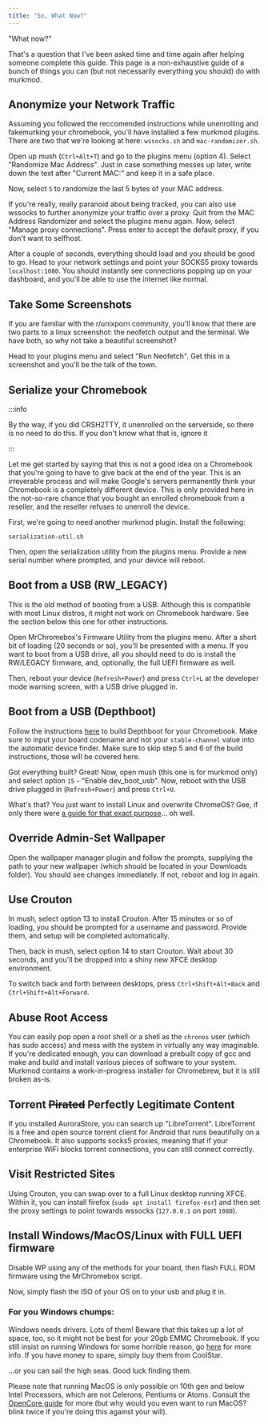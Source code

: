 ```yaml
---
title: "So, What Now?"
---
```


"What now?"

That's a question that I've been asked time and time again after helping someone complete this guide. This page is a non-exhaustive guide of a bunch of things you can (but not necessarily everything you should) do with murkmod.

## Anonymize your Network Traffic

Assuming you followed the reccomended instructions while unenrolling and fakemurking your chromebook, you'll have installed a few murkmod plugins. There are two that we're looking at here: `wssocks.sh` and `mac-randomizer.sh`.

Open up mush (`Ctrl+Alt+T`) and go to the plugins menu (option 4). Select "Randomize Mac Address". Just in case something messes up later, write down the text after "Current MAC:" and keep it in a safe place.

Now, select `5` to randomize the last 5 bytes of your MAC address.

If you're really, really paranoid about being tracked, you can also use wssocks to further anonymize your traffic over a proxy. Quit from the MAC Address Randomizer and select the plugins menu again. Now, select "Manage proxy connections". Press enter to accept the default proxy, if you don't want to selfhost.

After a couple of seconds, everything should load and you should be good to go. Head to your network settings and point your SOCKS5 proxy towards `localhost:1080`. You should instantly see connections popping up on your dashboard, and you'll be able to use the internet like normal.

## Take Some Screenshots

If you are familiar with the r/unixporn community, you'll know that there are two parts to a linux screenshot: the neofetch output and the terminal. We have both, so why not take a beautiful screenshot?

Head to your plugins menu and select "Run Neofetch". Get this in a screenshot and you'll be the talk of the town.

## Serialize your Chromebook

:::info

By the way, if you did CRSH2TTY, it unenrolled on the serverside, so there is no need to do this. If you don't know what that is, ignore it

:::

Let me get started by saying that this is not a good idea on a Chromebook that you're going to have to give back at the end of the year. This is an irreverable process and will make Google's servers permanently think your Chromebook is a completely different device. This is only provided here in the not-so-rare chance that you bought an enrolled chromebook from a reseller, and the reseller refuses to unenroll the device.

First, we're going to need another murkmod plugin. Install the following:

```
serialization-util.sh
```

Then, open the serialization utility from the plugins menu. Provide a new serial number where prompted, and your device will reboot.

## Boot from a USB (RW_LEGACY)

This is the old method of booting from a USB. Although this is compatible with most Linux distros, it might not work on Chromebook hardware. See the section below this one for other instructions.

Open MrChromebox's Firmware Utility from the plugins menu. After a short bit of loading (20 seconds or so), you'll be presented with a menu. If you want to boot from a USB drive, all you should need to do is install the RW/LEGACY firmware, and, optionally, the full UEFI firmware as well.

Then, reboot your device (`Refresh+Power`) and press `Ctrl+L` at the developer mode warning screen, with a USB drive plugged in.

## Boot from a USB (Depthboot)

Follow the instructions [here](https://eupnea-project.github.io/docs/depthboot/requirements) to build Depthboot for your Chromebook. Make sure to input your board codename and not your `stable-channel` value into the automatic device finder. Make sure to skip step 5 and 6 of the build instructions, those will be covered here.

Got everything built? Great! Now, open mush (this one is for murkmod only) and select option `15` - "Enable dev_boot_usb". Now, reboot with the USB drive plugged in (`Refresh+Power`) and press `Ctrl+U`.

What's that? You just want to install Linux and overwrite ChromeOS? Gee, if only there were [a guide for that exact purpose](extras/depthboot)... oh well.

## Override Admin-Set Wallpaper

Open the wallpaper manager plugin and follow the prompts, supplying the path to your new wallpaper (which should be located in your Downloads folder). You should see changes immediately. If not, reboot and log in again.

## Use Crouton

In mush, select option 13 to install Crouton. After 15 minutes or so of loading, you should be prompted for a username and password. Provide them, and setup will be completed automatically.

Then, back in mush, select option 14 to start Crouton. Wait about 30 seconds, and you'll be dropped into a shiny new XFCE desktop environment.

To switch back and forth between desktops, press `Ctrl+Shift+Alt+Back` and `Ctrl+Shift+Alt+Forward`.

## Abuse Root Access

You can easily pop open a root shell or a shell as the `chronos` user (which has sudo access) and mess with the system in virtually any way imaginable. If you're dedicated enough, you can download a prebuilt copy of gcc and make and build and install various pieces of software to your system. Murkmod contains a work-in-progress installer for Chromebrew, but it is still broken as-is.

## Torrent ~~Pirated~~ Perfectly Legitimate Content

If you installed AuroraStore, you can search up "LibreTorrent". LibreTorrent is a free and open source torrent client for Android that runs beautifully on a Chromebook. It also supports socks5 proxies, meaning that if your enterprise WiFi blocks torrent connections, you can still connect correctly.

## Visit Restricted Sites

Using Crouton, you can swap over to a full Linux desktop running XFCE. Within it, you can install firefox (`sudo apt install firefox-esr`) and then set the proxy settings to point towards wssocks (`127.0.0.1` on port `1080`).

## Install Windows/MacOS/Linux with FULL UEFI firmware

Disable WP using any of the methods for your board, then flash FULL ROM firmware using the MrChromebox script.

Now, simply flash the ISO of your OS on to your usb and plug it in.

### For you Windows chumps:

Windows needs drivers. Lots of them! Beware that this takes up a lot of space, too, so it might not be best for your 20gb EMMC Chromebook. If you still insist on running Windows for some horrible reason, go [here](https://coolstar.org/chromebook/windows-install.html) for more info. If you have money to spare, simply buy them from CoolStar.

...or you can sail the high seas. Good luck finding them.

Please note that running MacOS is only possible on 10th gen and below Intel Processors, which are not Celerons, Pentiums or Atoms. Consult the [OpenCore guide](https://dortania.github.io/OpenCore-Install-Guide/) for more (but why would you even want to run MacOS? blink twice if you're doing this against your will).
